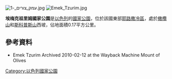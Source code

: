 {{Citecheck|time=2021-03-12T09:53:40+00:00}}
[[Image:עמק_צורים_-1.jpg|right]]
[[Image:Emek_Tzurim.jpg|thumb]]

{{coord|31|47|22|N|35|14|36|E|display=title}}

'''埃梅克祖里姆國家公園'''是[[以色列|以色列]]的[[國家公園|國家公園]]，位於該國東部[[耶路撒冷區|耶路撒冷區]]，處於[[橄欖山|橄欖山]]和[[斯科普斯山|斯科普斯山]]西坡，佔地面積0.17平方公里。

==參考資料==
* Emek Tzurim Archived 2010-02-12 at the Wayback Machine Mount of Olives

{{Israel-geo-stub}}
[[Category:以色列國家公園|Category:以色列國家公園]]